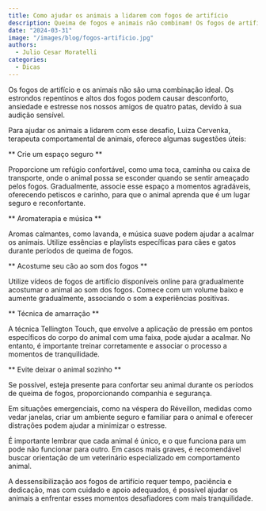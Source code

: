 ```yaml
---
title: Como ajudar os animais a lidarem com fogos de artifício
description: Queima de fogos e animais não combinam! Os fogos de artifício, tão comuns na virada do ano, podem representar um verdadeiro desafio para cães e gatos. Mas você pode ajudá-los nesse momento. 
date: "2024-03-31"
image: "/images/blog/fogos-artificio.jpg"
authors:
  - Julio Cesar Moratelli
categories:
  - Dicas
---
```


Os fogos de artifício e os animais não são uma combinação ideal. Os estrondos repentinos e altos dos fogos podem causar desconforto, ansiedade e estresse nos nossos amigos de quatro patas, devido à sua audição sensível.

Para ajudar os animais a lidarem com esse desafio, Luiza Cervenka, terapeuta comportamental de animais, oferece algumas sugestões úteis:

** Crie um espaço seguro **

Proporcione um refúgio confortável, como uma toca, caminha ou caixa de transporte, onde o animal possa se esconder quando se sentir ameaçado pelos fogos. Gradualmente, associe esse espaço a momentos agradáveis, oferecendo petiscos e carinho, para que o animal aprenda que é um lugar seguro e reconfortante.

** Aromaterapia e música **

Aromas calmantes, como lavanda, e música suave podem ajudar a acalmar os animais. Utilize essências e playlists específicas para cães e gatos durante períodos de queima de fogos.

** Acostume seu cão ao som dos fogos **

Utilize vídeos de fogos de artifício disponíveis online para gradualmente acostumar o animal ao som dos fogos. Comece com um volume baixo e aumente gradualmente, associando o som a experiências positivas.
 
** Técnica de amarração **

A técnica Tellington Touch, que envolve a aplicação de pressão em pontos específicos do corpo do animal com uma faixa, pode ajudar a acalmar. No entanto, é importante treinar corretamente e associar o processo a momentos de tranquilidade.
 
** Evite deixar o animal sozinho **

Se possível, esteja presente para confortar seu animal durante os períodos de queima de fogos, proporcionando companhia e segurança.

Em situações emergenciais, como na véspera do Réveillon, medidas como vedar janelas, criar um ambiente seguro e familiar para o animal e oferecer distrações podem ajudar a minimizar o estresse.

É importante lembrar que cada animal é único, e o que funciona para um pode não funcionar para outro. Em casos mais graves, é recomendável buscar orientação de um veterinário especializado em comportamento animal.

A dessensibilização aos fogos de artifício requer tempo, paciência e dedicação, mas com cuidado e apoio adequados, é possível ajudar os animais a enfrentar esses momentos desafiadores com mais tranquilidade.
